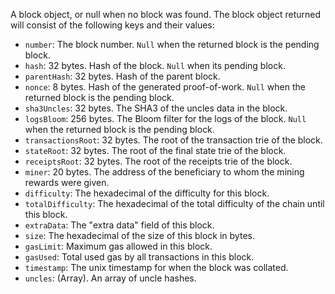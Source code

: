 A block object, or null when no block was found. The block object returned will consist of the following keys and their values:

- `number`: The block number. `Null` when the returned block is the pending block.
- `hash`: 32 bytes. Hash of the block. `Null` when its pending block.
- `parentHash`: 32 bytes. Hash of the parent block.
- `nonce`: 8 bytes. Hash of the generated proof-of-work. `Null` when the returned block is the pending block.
- `sha3Uncles`: 32 bytes. The SHA3 of the uncles data in the block.
- `logsBloom`: 256 bytes. The Bloom filter for the logs of the block. `Null` when the returned block is the pending block.
- `transactionsRoot`: 32 bytes. The root of the transaction trie of the block.
- `stateRoot`: 32 bytes. The root of the final state trie of the block.
- `receiptsRoot`: 32 bytes. The root of the receipts trie of the block.
- `miner`: 20 bytes. The address of the beneficiary to whom the mining rewards were given.
- `difficulty`: The hexadecimal of the difficulty for this block.
- `totalDifficulty`: The hexadecimal of the total difficulty of the chain until this block.
- `extraData`: The "extra data" field of this block.
- `size`: The hexadecimal of the size of this block in bytes.
- `gasLimit`: Maximum gas allowed in this block.
- `gasUsed`: Total used gas by all transactions in this block.
- `timestamp`: The unix timestamp for when the block was collated.
- `uncles`: (Array). An array of uncle hashes.

